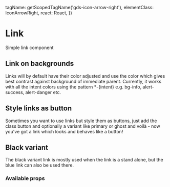 
  tagName: getScopedTagName('gds-icon-arrow-right'),
  elementClass: IconArrowRight,
  react: React,
})


<Meta of={LinkStories} />

# Link

Simple link component

<Canvas of={LinkStories.Default} />


## Link on backgrounds

Links will by default have their color adjusted and use the color which gives best contrast against background of immediate parent.
Currently, it works with all the intent colors using the pattern \*-\{intent} e.g. bg-info, alert-success, alert-danger etc.

<Canvas of={LinkStories.OnBackground} />


## Style links as button

Sometimes you want to use links but style them as buttons, just add the class button and optionally a variant like primary or ghost and voilà -
now you've got a link which looks and behaves like a button!

<Canvas of={LinkStories.AsButton} />


## Black variant

The black variant link is mostly used when the link is a stand alone, but the blue link can also be used there.

<Canvas of={LinkStories.Secondary} />


### Available props

<Controls />
